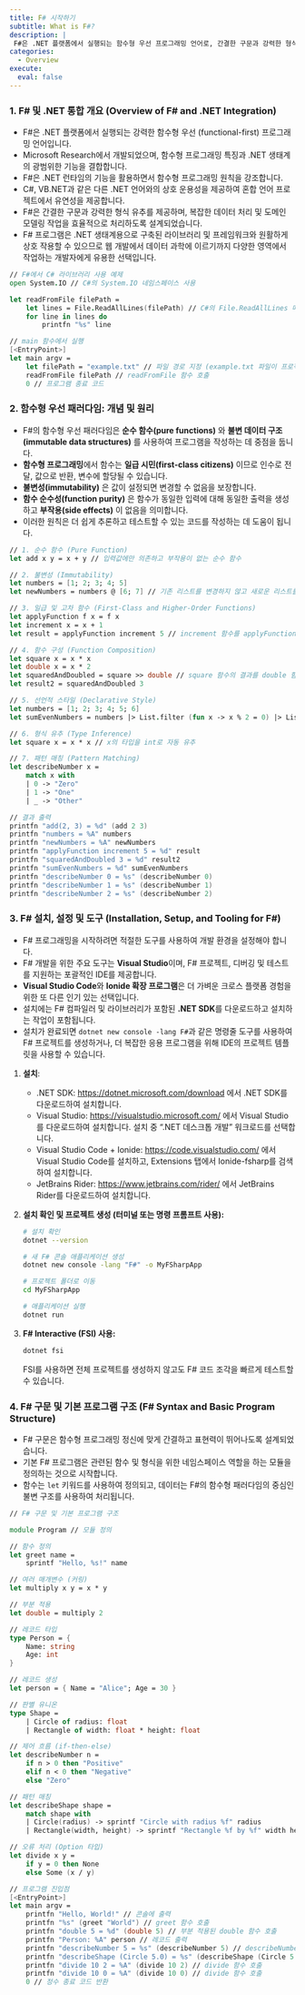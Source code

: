 ```yaml
---
title: F# 시작하기
subtitle: What is F#?
description: |
 F#은 .NET 플랫폼에서 실행되는 함수형 우선 프로그래밍 언어로, 간결한 구문과 강력한 형식 유추를 제공하며 C# 등과의 상호 운용성을 지원합니다. 순수 함수, 불변성, 패턴 매칭 등 함수형 프로그래밍 개념을 강조하며, 데이터 처리 및 도메인 모델링에 유용합니다. 개발 환경은 .NET SDK, Visual Studio, VS Code + Ionide 등을 통해 쉽게 설정할 수 있으며, F# Interactive(FSI)를 활용해 빠른 실험이 가능합니다. 기본 구문은 `let`으로 함수 정의, 레코드 및 판별 유니온 타입 활용, 제어 흐름과 패턴 매칭을 통해 직관적이고 효율적인 코드를 작성할 수 있도록 설계되었습니다.
categories:
  - Overview
execute:
  eval: false
---
```


### 1\. F\# 및 .NET 통합 개요 (Overview of F\# and .NET Integration)

* F\#은 .NET 플랫폼에서 실행되는 강력한 함수형 우선 (functional-first) 프로그래밍 언어입니다.
* Microsoft Research에서 개발되었으며, 함수형 프로그래밍 특징과 .NET 생태계의 광범위한 기능을 결합합니다.
* F\#은 .NET 런타임의 기능을 활용하면서 함수형 프로그래밍 원칙을 강조합니다.
* C\#, VB.NET과 같은 다른 .NET 언어와의 상호 운용성을 제공하여 혼합 언어 프로젝트에서 유연성을 제공합니다.
* F\#은 간결한 구문과 강력한 형식 유추를 제공하며, 복잡한 데이터 처리 및 도메인 모델링 작업을 효율적으로 처리하도록 설계되었습니다.
* F\# 프로그램은 .NET 생태계용으로 구축된 라이브러리 및 프레임워크와 원활하게 상호 작용할 수 있으므로 웹 개발에서 데이터 과학에 이르기까지 다양한 영역에서 작업하는 개발자에게 유용한 선택입니다.

```fsharp
// F#에서 C# 라이브러리 사용 예제
open System.IO // C#의 System.IO 네임스페이스 사용

let readFromFile filePath =
    let lines = File.ReadAllLines(filePath) // C#의 File.ReadAllLines 메서드 사용
    for line in lines do
        printfn "%s" line

// main 함수에서 실행
[<EntryPoint>]
let main argv =
    let filePath = "example.txt" // 파일 경로 지정 (example.txt 파일이 프로젝트 폴더에 있어야 함)
    readFromFile filePath // readFromFile 함수 호출
    0 // 프로그램 종료 코드
```

### 2\. 함수형 우선 패러다임: 개념 및 원리

* F\#의 함수형 우선 패러다임은 **순수 함수(pure functions)** 와 **불변 데이터 구조(immutable data structures)** 를 사용하여 프로그램을 작성하는 데 중점을 둡니다.
* **함수형 프로그래밍**에서 함수는 **일급 시민(first-class citizens)** 이므로 인수로 전달, 값으로 반환, 변수에 할당될 수 있습니다.
* **불변성(immutability)** 은 값이 설정되면 변경할 수 없음을 보장합니다.
* **함수 순수성(function purity)** 은 함수가 동일한 입력에 대해 동일한 출력을 생성하고 **부작용(side effects)** 이 없음을 의미합니다.
* 이러한 원칙은 더 쉽게 추론하고 테스트할 수 있는 코드를 작성하는 데 도움이 됩니다.

```fsharp
// 1. 순수 함수 (Pure Function)
let add x y = x + y // 입력값에만 의존하고 부작용이 없는 순수 함수

// 2. 불변성 (Immutability)
let numbers = [1; 2; 3; 4; 5]
let newNumbers = numbers @ [6; 7] // 기존 리스트를 변경하지 않고 새로운 리스트를 생성

// 3. 일급 및 고차 함수 (First-Class and Higher-Order Functions)
let applyFunction f x = f x
let increment x = x + 1
let result = applyFunction increment 5 // increment 함수를 applyFunction에 전달

// 4. 함수 구성 (Function Composition)
let square x = x * x
let double x = x * 2
let squaredAndDoubled = square >> double // square 함수의 결과를 double 함수에 전달하도록 합성
let result2 = squaredAndDoubled 3

// 5. 선언적 스타일 (Declarative Style)
let numbers = [1; 2; 3; 4; 5; 6]
let sumEvenNumbers = numbers |> List.filter (fun x -> x % 2 = 0) |> List.sum // 짝수를 필터링하고 합계를 구함

// 6. 형식 유추 (Type Inference)
let square x = x * x // x의 타입을 int로 자동 유추

// 7. 패턴 매칭 (Pattern Matching)
let describeNumber x =
    match x with
    | 0 -> "Zero"
    | 1 -> "One"
    | _ -> "Other"

// 결과 출력
printfn "add(2, 3) = %d" (add 2 3)
printfn "numbers = %A" numbers
printfn "newNumbers = %A" newNumbers
printfn "applyFunction increment 5 = %d" result
printfn "squaredAndDoubled 3 = %d" result2
printfn "sumEvenNumbers = %d" sumEvenNumbers
printfn "describeNumber 0 = %s" (describeNumber 0)
printfn "describeNumber 1 = %s" (describeNumber 1)
printfn "describeNumber 2 = %s" (describeNumber 2)
```

### 3\. F\# 설치, 설정 및 도구 (Installation, Setup, and Tooling for F\#)

* F\# 프로그래밍을 시작하려면 적절한 도구를 사용하여 개발 환경을 설정해야 합니다.
* F\# 개발을 위한 주요 도구는 **Visual Studio**이며, F\# 프로젝트, 디버깅 및 테스트를 지원하는 포괄적인 IDE를 제공합니다.
* **Visual Studio Code**와 **Ionide 확장 프로그램**은 더 가벼운 크로스 플랫폼 경험을 위한 또 다른 인기 있는 선택입니다.
* 설치에는 F\# 컴파일러 및 라이브러리가 포함된 **.NET SDK**를 다운로드하고 설치하는 작업이 포함됩니다.
* 설치가 완료되면 `dotnet new console -lang F#`과 같은 명령줄 도구를 사용하여 F\# 프로젝트를 생성하거나, 더 복잡한 응용 프로그램을 위해 IDE의 프로젝트 템플릿을 사용할 수 있습니다.

1. **설치**:

      * .NET SDK: [https://dotnet.microsoft.com/download](https://www.google.com/url?sa=E&source=gmail&q=https://dotnet.microsoft.com/download) 에서 .NET SDK를 다운로드하여 설치합니다.
      * Visual Studio: [https://visualstudio.microsoft.com/](https://www.google.com/url?sa=E&source=gmail&q=https://visualstudio.microsoft.com/) 에서 Visual Studio를 다운로드하여 설치합니다. 설치 중 ".NET 데스크톱 개발" 워크로드를 선택합니다.
      * Visual Studio Code + Ionide: [https://code.visualstudio.com/](https://www.google.com/url?sa=E&source=gmail&q=https://code.visualstudio.com/) 에서 Visual Studio Code를 설치하고, Extensions 탭에서 Ionide-fsharp를 검색하여 설치합니다.
      * JetBrains Rider: [https://www.jetbrains.com/rider/](https://www.google.com/url?sa=E&source=gmail&q=https://www.jetbrains.com/rider/) 에서 JetBrains Rider를 다운로드하여 설치합니다.

2. **설치 확인 및 프로젝트 생성 (터미널 또는 명령 프롬프트 사용):**

    ```bash
    # 설치 확인
    dotnet --version

    # 새 F# 콘솔 애플리케이션 생성
    dotnet new console -lang "F#" -o MyFSharpApp

    # 프로젝트 폴더로 이동
    cd MyFSharpApp

    # 애플리케이션 실행
    dotnet run
    ```

3. **F\# Interactive (FSI) 사용:**

    ```bash
    dotnet fsi
    ```

    FSI를 사용하면 전체 프로젝트를 생성하지 않고도 F\# 코드 조각을 빠르게 테스트할 수 있습니다.

### 4\. F\# 구문 및 기본 프로그램 구조 (F\# Syntax and Basic Program Structure)

* F\# 구문은 함수형 프로그래밍 정신에 맞게 간결하고 표현력이 뛰어나도록 설계되었습니다.
* 기본 F\# 프로그램은 관련된 함수 및 형식을 위한 네임스페이스 역할을 하는 모듈을 정의하는 것으로 시작합니다.
* 함수는 `let` 키워드를 사용하여 정의되고, 데이터는 F\#의 함수형 패러다임의 중심인 불변 구조를 사용하여 처리됩니다.

```fsharp
// F# 구문 및 기본 프로그램 구조

module Program // 모듈 정의

// 함수 정의
let greet name =
    sprintf "Hello, %s!" name

// 여러 매개변수 (커링)
let multiply x y = x * y

// 부분 적용
let double = multiply 2

// 레코드 타입
type Person = {
    Name: string
    Age: int
}

// 레코드 생성
let person = { Name = "Alice"; Age = 30 }

// 판별 유니온
type Shape =
    | Circle of radius: float
    | Rectangle of width: float * height: float

// 제어 흐름 (if-then-else)
let describeNumber n =
    if n > 0 then "Positive"
    elif n < 0 then "Negative"
    else "Zero"

// 패턴 매칭
let describeShape shape =
    match shape with
    | Circle(radius) -> sprintf "Circle with radius %f" radius
    | Rectangle(width, height) -> sprintf "Rectangle %f by %f" width height

// 오류 처리 (Option 타입)
let divide x y =
    if y = 0 then None
    else Some (x / y)

// 프로그램 진입점
[<EntryPoint>]
let main argv =
    printfn "Hello, World!" // 콘솔에 출력
    printfn "%s" (greet "World") // greet 함수 호출
    printfn "double 5 = %d" (double 5) // 부분 적용된 double 함수 호출
    printfn "Person: %A" person // 레코드 출력
    printfn "describeNumber 5 = %s" (describeNumber 5) // describeNumber 함수 호출
    printfn "describeShape (Circle 5.0) = %s" (describeShape (Circle 5.0)) // describeShape 함수 호출
    printfn "divide 10 2 = %A" (divide 10 2) // divide 함수 호출
    printfn "divide 10 0 = %A" (divide 10 0) // divide 함수 호출
    0 // 정수 종료 코드 반환
```
